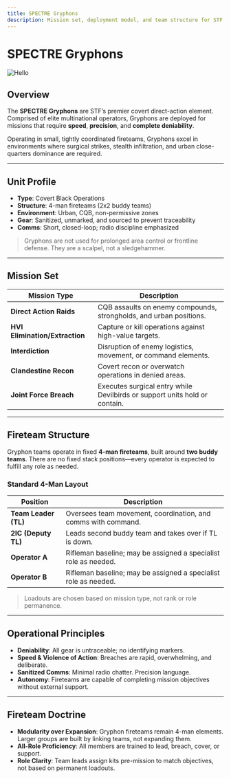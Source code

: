 ```yaml
---
title: SPECTRE Gryphons
description: Mission set, deployment model, and team structure for STF's covert direct action unit.
---
```



<h1 className='x:tracking-tight x:text-slate-900 x:dark:text-slate-100 x:font-bold x:mt-2 x:text-4xl x:text-center x:pt-4'>
  SPECTRE Gryphons
</h1>
<Image
  className='mx-auto mt-4'
  src='/gryphonspatch.png'
  alt='Hello'
  width={300}
  height={300}
/>

## Overview

The **SPECTRE Gryphons** are STF’s premier covert direct-action element. Comprised of elite multinational operators, Gryphons are deployed for missions that require **speed**, **precision**, and **complete deniability**.

Operating in small, tightly coordinated fireteams, Gryphons excel in environments where surgical strikes, stealth infiltration, and urban close-quarters dominance are required.

---

## Unit Profile

- **Type**: Covert Black Operations
- **Structure**: 4-man fireteams (2x2 buddy teams)
- **Environment**: Urban, CQB, non-permissive zones
- **Gear**: Sanitized, unmarked, and sourced to prevent traceability
- **Comms**: Short, closed-loop; radio discipline emphasized

> Gryphons are not used for prolonged area control or frontline defense. They are a scalpel, not a sledgehammer.

---

## Mission Set

| Mission Type                   | Description                                                                |
| ------------------------------ | -------------------------------------------------------------------------- |
| **Direct Action Raids**        | CQB assaults on enemy compounds, strongholds, and urban positions.         |
| **HVI Elimination/Extraction** | Capture or kill operations against high-value targets.                     |
| **Interdiction**               | Disruption of enemy logistics, movement, or command elements.              |
| **Clandestine Recon**          | Covert recon or overwatch operations in denied areas.                      |
| **Joint Force Breach**         | Executes surgical entry while Devilbirds or support units hold or contain. |

---

## Fireteam Structure

Gryphon teams operate in fixed **4-man fireteams**, built around **two buddy teams**. There are no fixed stack positions—every operator is expected to fulfill any role as needed.

### Standard 4-Man Layout

| Position             | Description                                                     |
| -------------------- | --------------------------------------------------------------- |
| **Team Leader (TL)** | Oversees team movement, coordination, and comms with command.   |
| **2IC (Deputy TL)**  | Leads second buddy team and takes over if TL is down.           |
| **Operator A**       | Rifleman baseline; may be assigned a specialist role as needed. |
| **Operator B**       | Rifleman baseline; may be assigned a specialist role as needed. |

> Loadouts are chosen based on mission type, not rank or role permanence.

---

## Operational Principles

- **Deniability**: All gear is untraceable; no identifying markers.
- **Speed & Violence of Action**: Breaches are rapid, overwhelming, and deliberate.
- **Sanitized Comms**: Minimal radio chatter. Precision language.
- **Autonomy**: Fireteams are capable of completing mission objectives without external support.

---

## Fireteam Doctrine

- **Modularity over Expansion**: Gryphon fireteams remain 4-man elements. Larger groups are built by linking teams, not expanding them.
- **All-Role Proficiency**: All members are trained to lead, breach, cover, or support.
- **Role Clarity**: Team leads assign kits pre-mission to match objectives, not based on permanent loadouts.
